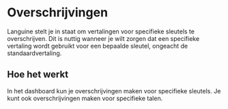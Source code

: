 # Overschrijvingen

Languine stelt je in staat om vertalingen voor specifieke sleutels te overschrijven. Dit is nuttig wanneer je wilt zorgen dat een specifieke vertaling wordt gebruikt voor een bepaalde sleutel, ongeacht de standaardvertaling.

## Hoe het werkt

In het dashboard kun je overschrijvingen maken voor specifieke sleutels. Je kunt ook overschrijvingen maken voor specifieke talen.